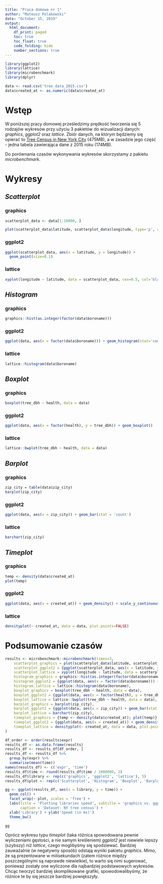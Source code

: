 ```yaml
---
title: "Praca domowa nr 1"
author: "Mateusz Polakowski"
date: "October 15, 2019"
output: 
  html_document:
    df_print: paged
    toc: true
    toc_float: true
    code_folding: hide
    number_sections: true
---
```


```r
library(ggplot2)
library(lattice)
library(microbenchmark)
library(dplyr)

data <- read.csv('tree_data_2015.csv')
data$created_at <- as.numeric(data$created_at)
```

# Wstęp

W poniższej pracy domowej prześledzimy prędkość tworzenia się $5$ rodzajów wykresów przy użyciu $3$ pakietów do wizualizacji danych: *graphics*, *ggplot2* oraz *lattice*. Zbiór danych, na którym będziemy się opierać to [Tree Census in New York City](https://www.kaggle.com/nycparks/tree-census) (475MB), a w zasadzie jego część - jedna tabela zawierająca dane z $2015$ roku (174MB).

Do porównania czasów wykonywania wykresów skorzystamy z pakietu *microbenchmark*.

# Wykresy

## *Scatterplot*

### graphics
```r
scatterplot_data <- data[1:10000, ]

plot(scatterplot_data$latitude, scatterplot_data$longitude, type='p', col='black', cex=0.3)
```

### ggplot2
```r
ggplot(scatterplot_data, aes(x = latitude, y = longitude)) +
  geom_point(size=0.1)
```

### lattice
```r
xyplot(longitude ~ latitude, data = scatterplot_data, cex=0.5, col='black')
```

## *Histogram*

### graphics
```r
graphics::hist(as.integer(factor(data$boroname)))
```

### ggplot2
```r
ggplot(data, aes(x = factor(data$boroname))) + geom_histogram(stat='count')
```

### lattice
```r
lattice::histogram(data$boroname)
```

## *Boxplot*

### graphics
```r
boxplot(tree_dbh ~ health, data = data)
```

### ggplot2
```r
ggplot(data, aes(x = factor(health), y = tree_dbh)) + geom_boxplot()
```

### lattice
```r
lattice::bwplot(tree_dbh ~ health, data = data)
```

## *Barplot*

### graphics
```r
zip_city = table(data$zip_city)
barplot(zip_city)
```

### ggplot2
```r
ggplot(data, aes(x = zip_city)) + geom_bar(stat = 'count')
```

### lattice
```r
barchart(zip_city)
```

## *Timeplot*

### graphics
```r
temp <- density(data$created_at)
plot(temp)
```

### ggplot2

```r
ggplot(data, aes(x = created_at)) + geom_density() + scale_y_continuous(breaks=NULL)
```

### lattice
```r
densityplot(~ created_at, data = data, plot.points=FALSE)
```

# Podsumowanie czasów
```r
results <- microbenchmark::microbenchmark(times=3,
    scatterplot_graphics = plot(scatterplot_data$latitude, scatterplot_data$longitude, type='p', col='black', cex=0.3),
    scatterplot_ggplot2 = {ggplot(scatterplot_data, aes(x = latitude, y = longitude)) + geom_point(size=0.1)},
    scatterplot_lattice = xyplot(longitude ~ latitude, data = scatterplot_data, cex=0.5, col='black'),
    histogram_graphics = graphics::hist(as.integer(factor(data$boroname))),
    histogram_ggplot2 = {ggplot(data, aes(x = factor(data$boroname))) + geom_histogram(stat='count')},
    histogram_lattice = lattice::histogram(data$boroname),
    boxplot_graphics = boxplot(tree_dbh ~ health, data = data),
    boxplot_ggplot2 = {ggplot(data, aes(x = factor(health), y = tree_dbh)) + geom_boxplot()},
    boxplot_lattice = lattice::bwplot(tree_dbh ~ health, data = data),
    barplot_graphics = barplot(zip_city),
    barplot_ggplot2 = {ggplot(data, aes(x = zip_city)) + geom_bar(stat = 'count')},
    barplot_lattice = barchart(zip_city),
    timeplot_graphics = {temp <- density(data$created_at); plot(temp)},
    timeplot_ggplot2 = {ggplot(data, aes(x = created_at)) + geom_density() + scale_y_continuous(breaks=NULL)},
    timeplot_lattice = densityplot(~ created_at, data = data, plot.points=FALSE)
)

df_order <- order(results$expr)
results_df <- as.data.frame(results)
results_df <- results_df[df_order, ]
results_df <- results_df %>%
  group_by(expr) %>%
  summarise(mean(time))
names(results_df) <- c('expr', 'time')
results_df$time <- round(results_df$time / 1000000, 2)
results_df$library <- rep(c('graphics', 'ggplot2', 'lattice'), 5)
results_df$plot <- rep(c('Scatterplot', 'Histogram', 'Boxplot', 'Barplot', 'Timeplot'), each=3)

gg <- ggplot(results_df, aes(x = library, y = time)) +
  geom_col() +
  facet_wrap(~ plot, scales = 'free') +
  labs(title = 'Plotting libraries speed', subtitle = 'graphics vs. ggplot2 vs. lattice comparison',
       caption = 'Dataset: NY tree census') +
  xlab('Library') + ylab('Speed (in ms)')
  theme_bw()
```

```r
gg
```

Oprócz wykresu typu *timeplot* (taka różnica spowodowana pewnie wyliczeniami gęstości, a nie samym kreśleniem) *ggplot2* jest niewiele lepszy (szybszy) niż *lattice*, czego moglibyśmy się spodziewać. Bardziej zauważalnie (w negatywny sposób) odstają wyniki pakietu *graphics*. Mimo, że są prezentowane w milisekundach (zatem różnice między poszczególnymi są naprawde niewielkie), to warto się nimi sugerować, ponieważ zostały one wyliczone dla najbardziej podstawowych wykresów. Chcąc tworzyć bardziej skomplikowane grafiki, spowodowalibyśmy, że różnice te by się jeszcze bardziej powiększyły. 
